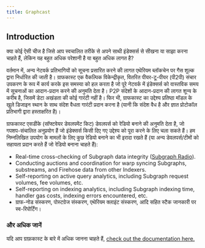 ```yaml
---
title: Graphcast
---
```


## Introduction

क्या कोई ऐसी चीज है जिसे आप स्वचालित तरीके से अपने साथी इंडेक्सर्स से सीखना या साझा करना चाहते हैं, लेकिन यह बहुत अधिक परेशानी है या बहुत अधिक लागत है?

वर्तमान में, अन्य नेटवर्क प्रतिभागियों को सूचना प्रसारित करने की लागत एथेरियम ब्लॉकचेन पर गैस शुल्क द्वारा निर्धारित की जाती है। ग्राफकास्ट एक वैकल्पिक विकेन्द्रीकृत, वितरित पीयर-टू-पीयर (पी2पी) संचार उपकरण के रूप में कार्य करके इस समस्या को हल करता है जो पूरे नेटवर्क में इंडेक्सर्स को वास्तविक समय में सूचनाओं का आदान-प्रदान करने की अनुमति देता है। P2P संदेशों के आदान-प्रदान की लागत शून्य के करीब है, जिसमें डेटा अखंडता की कोई गारंटी नहीं है। फिर भी, ग्राफकास्ट का उद्देश्य प्रतिष्ठा मॉडल के खुले डिजाइन स्थान के साथ संदेश वैधता गारंटी प्रदान करना है (यानी कि संदेश वैध है और ज्ञात प्रोटोकॉल प्रतिभागी द्वारा हस्ताक्षरित है)।

ग्राफकास्ट एसडीके (सॉफ्टवेयर डेवलपमेंट किट) डेवलपर्स को रेडियो बनाने की अनुमति देता है, जो गपशप-संचालित अनुप्रयोग हैं जो इंडेक्सर्स किसी दिए गए उद्देश्य को पूरा करने के लिए चला सकते हैं। हम निम्नलिखित उपयोग के मामलों के लिए कुछ रेडियो बनाने का भी इरादा रखते हैं (या अन्य डेवलपर्स/टीमों को सहायता प्रदान करते हैं जो रेडियो बनाना चाहते हैं):

- Real-time cross-checking of Subgraph data integrity ([Subgraph Radio](https://docs.graphops.xyz/graphcast/radios/subgraph-radio/intro)).
- Conducting auctions and coordination for warp syncing Subgraphs, substreams, and Firehose data from other Indexers.
- Self-reporting on active query analytics, including Subgraph request volumes, fee volumes, etc.
- Self-reporting on indexing analytics, including Subgraph indexing time, handler gas costs, indexing errors encountered, etc.
- ग्राफ-नोड संस्करण, पोस्टग्रेज संस्करण, एथेरियम क्लाइंट संस्करण, आदि सहित स्टैक जानकारी पर स्व-रिपोर्टिंग।

### और अधिक जानें

यदि आप ग्राफ़कास्ट के बारे में अधिक जानना चाहते हैं, [check out the documentation here.](https://docs.graphops.xyz/graphcast/intro)
